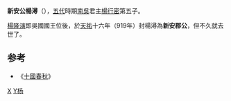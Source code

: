'''新安公楊潯'''（{{bd|？||919年|catIdx=Yang,杨}}），[[五代|五代]]時期[[南吳|南吳]]君主[[楊行密|楊行密]]第五子。

[[楊隆演|楊隆演]]即吳國國王位後，於[[天祐_(唐朝)|天祐]]十六年（919年）封楊潯為'''新安郡公'''，但不久就去世了。

==参考==
*《[[十國春秋|十國春秋]]》

[[Category:杨姓|X]]
[[Category:南吳宗室|Y杨]]